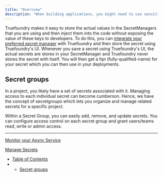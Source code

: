 ```yaml
---
title: "Overview"
description: "When building applications, you might need to use sensitive information like API keys and database passwords in your code. Storing them in code is not a great idea due to security reasons - hence they are injected as environment variables. However, the values of these environment variables cannot be exposed to all developers. For e.g. everyone shouldn't know the password of the production database. These values are then stored in Secret Managers like AWS SSM, GCP Secret Manager, Azure Vault, etc and injected in the code as environment variables."
---
```


Truefoundry makes it easy to store the actual values in the SecretManagers that you are using and then inject them into the code without exposing the value of these keys to developers. To do this, you can [integrate your preferred secret manager](doc:integrations-secret-store) with Truefoundry and then store the secret using Truefoundry's UI. Whenever you save a secret using Truefoundry's UI, the actual secrets are stores in your SecretManager and Truefoundry never stores the secret with itself. You will then get a fqn (fully-qualified-name) for your secret which you can then use in your deployments.

## Secret groups

In a project, you likely have a set of secrets associated with it. Managing access to each individual secret can become cumberson. Hence, we have the concept of secretgroups which lets you organize and manage related secrets for a specific project.

Within a Secret Group, you can easily add, remove, and update secrets. You can configure access control on each secret group and grant users/teams read, write or admin access.

***

[Monitor your Async Service](/docs/monitoring-your-async-service)

[Manage Secrets](/docs/manage-secrets)

* [Table of Contents](#)
* * [Secret groups](#secret-groups)
